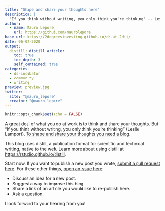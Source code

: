 ```yaml
---
title: "Shape and share your thoughts here"
description: |
  "If you think without writing, you only think you're thinking" -- Leslie Lamport.
author:
  - name: Mauro Lepore
    url: https://github.com/maurolepore
base_url: https://2degreesinvesting.github.io/ds-at-2dii/
date: 06-02-2020
output: 
  distill::distill_article:
    toc: true
    toc_depth: 3
    self_contained: true
categories:
  - ds-incubator
  - community
  - writing
preview: preview.jpg
twitter:
  site: "@mauro_lepore"
  creator: "@mauro_lepore"
---
```


```r
knitr::opts_chunk$set(echo = FALSE)
```

A great deal of what you do at work is to think and share your thoughts. But "If you think without writing, you only think you're thinking" (Leslie Lamport). [To shape and share your thoughts you need a blog](https://github.com/2DegreesInvesting/ds-incubator/issues/47).

This blog uses distill, a publication format for scientific and technical writing, native to the web. Learn more about using distill at <https://rstudio.github.io/distill>.

Start now. If you want to publish a new post you wrote, [submit a pull request here](https://github.com/2DegreesInvesting/ds-at-2dii/pulls). For these other things, [open an issue here](https://github.com/2DegreesInvesting/ds-at-2dii/issues):

* Discuss an idea for a new post.
* Suggest a way to improve this blog.
* Share a link of an article you would like to re-publish here.
* Ask a question.

I look forward to your hearing from you!
